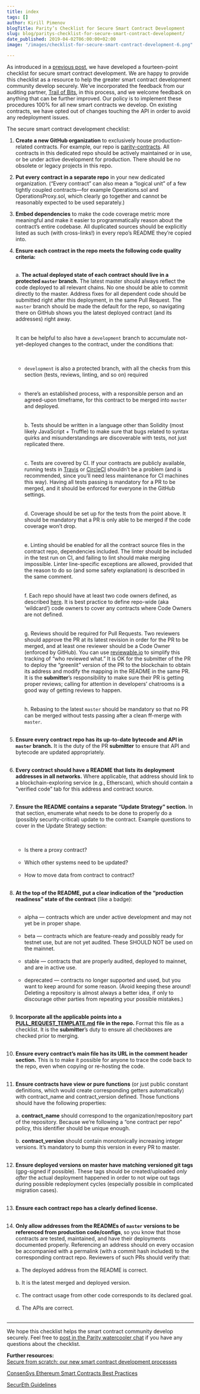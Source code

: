 ```yaml
---
title: index
tags: []
author: Kirill Pimenov
blogTitle: Parity’s Checklist for Secure Smart Contract Development
slug: blog/paritys-checklist-for-secure-smart-contract-development/
date_published: 2019-04-02T06:00:00+02:00
image: "/images/checklist-for-secure-smart-contract-development-6.png"

---
```

As introduced in a [previous post](https://www.parity.io/new-smart-contract-development-processes/), we have developed a fourteen-point checklist for secure smart contract development. We are happy to provide this checklist as a resource to help the greater smart contract development community develop securely. We’ve incorporated the feedback from our auditing partner, [Trail of Bits](https://www.parity.io/parity-completes-trail-of-bits-security-review/), in this process, and we welcome feedback on anything that can be further improved. Our policy is to implement these procedures 100% for all new smart contracts we develop. On existing contracts, we have opted out of changes touching the API in order to avoid any redeployment issues.  
  
The secure smart contract development checklist:

 1. **Create a new GitHub organization** to exclusively house production-related contracts. For example, our repo is [parity-contracts](https://github.com/parity-contracts). All contracts in this dedicated repo should be actively maintained or in use, or be under active development for production. There should be no obsolete or legacy projects in this repo.
 2. **Put every contract in a separate repo** in your new dedicated organization. (“Every contract” can also mean a “logical unit” of a few tightly coupled contracts—for example Operations.sol and OperationsProxy.sol, which clearly go together and cannot be reasonably expected to be used separately.)
 3. **Embed dependencies** to make the code coverage metric more meaningful and make it easier to programmatically reason about the contract’s entire codebase. All duplicated sources should be explicitly listed as such (with cross-links!) in every repo’s README they’re copied into.
 4. **Ensure each contract in the repo meets the following code quality criteria:**  <br/><br/>
      
    a. **The actual deployed state of each contract should live in a protected <code>master</code> branch.** The latest master should always reflect the code deployed to all relevant chains. No one should be able to commit directly to the master. Address fixes for all dependent code should be submitted right after this deployment, in the same Pull Request. The <code>master</code> branch should be made the default for the repo, so navigating there on GitHub shows you the latest deployed contract (and its addresses) right away.  
      <br/>
      <br/>
    It can be helpful to also have a <code>development</code> branch to accumulate not-yet-deployed changes to the contract, under the conditions that:  
      <br/><br/>
    - <code>development</code> is also a protected branch, with all the checks from this section (tests, reviews, linting, and so on) required  
      <br/><br/>
    - there’s an established process, with a responsible person and an agreed-upon timeframe, for this contract to be merged into <code>master</code> and deployed.  
      <br/><br/>
    b. Tests should be written in a language other than Solidity (most likely JavaScript + Truffle) to make sure that bugs related to syntax quirks and misunderstandings are discoverable with tests, not just replicated there.  
      <br/><br/>
    c. Tests are covered by CI. If your contracts are publicly available, running tests in [Travis](https://travis-ci.org/) or [CircleCI](https://circleci.com/) shouldn’t be a problem (and is recommended, since you’ll need less maintenance for CI machines this way). Having all tests passing is mandatory for a PR to be merged, and it should be enforced for everyone in the GitHub settings.  
      <br/><br/>
    d. Coverage should be set up for the tests from the point above. It should be mandatory that a PR is only able to be merged if the code coverage won’t drop.  
      <br/><br/>
    e. Linting should be enabled for all the contract source files in the contract repo, dependencies included. The linter should be included in the test run on CI, and failing to lint should make merging impossible. Linter line-specific exceptions are allowed, provided that the reason to do so (and some safety explanation) is described in the same comment.  
      <br/><br/>
    f. Each repo should have at least two code owners defined, as described [here](https://help.github.com/articles/about-codeowners/). It is best practice to define repo-wide (aka ‘wildcard’) code owners to cover any contracts where Code Owners are not defined.  
      <br/><br/>
    g. Reviews should be required for Pull Requests. Two reviewers should approve the PR at its latest revision in order for the PR to be merged, and at least one reviewer should be a Code Owner (enforced by GitHub). You can use [reviewable.io](http://reviewable.io/) to simplify this tracking of “who reviewed what.” It is OK for the submitter of the PR to deploy the “greenlit” version of the PR to the blockchain to obtain its address and modify the mapping in the README in the same PR. It is the **submitter**’s responsibility to make sure their PR is getting proper reviews; calling for attention in developers’ chatrooms is a good way of getting reviews to happen.  
      <br/><br/>
    h. Rebasing to the latest <code>master</code> should be mandatory so that no PR can be merged without tests passing after a clean ff-merge with <code>master</code>.
    <br/><br/>
 5. **Ensure every contract repo has its up-to-date bytecode and API in <code>master</code> branch.** It is the duty of the PR **submitter** to ensure that API and bytecode are updated appropriately.
 <br/><br/>
 6. **Every contract should have a README that lists its deployment addresses in all networks.** Where applicable, that address should link to a blockchain-exploring service (e.g., Etherscan), which should contain a “verified code” tab for this address and contract source.
 <br/><br/>
 7. **Ensure the README contains a separate “Update Strategy” section.** In that section, enumerate what needs to be done to properly do a (possibly security-critical) update to the contract. Example questions to cover in the Update Strategy section:  
      <br/><br/>
      - Is there a proxy contract?  <br/><br/>
      - Which other systems need to be updated?  <br/><br/>
      - How to move data from contract to contract?<br/><br/>
 8. **At the top of the README, put a clear indication of the “production readiness” state of the contract** (like a badge):  
      <br/>
      - alpha — contracts which are under active development and may not yet be in proper shape.  <br/><br/>
      - beta — contracts which are feature-ready and possibly ready for testnet use, but are not yet audited. These SHOULD NOT be used on the mainnet.  <br/><br/>
      - stable — contracts that are properly audited, deployed to mainnet, and are in active use.  <br/><br/>
      - deprecated — contracts no longer supported and used, but you want to keep around for some reason. (Avoid keeping these around! Deleting a repository is almost always a better idea, if only to discourage other parties from repeating your possible mistakes.)<br/><br/>
 9. **Incorporate all the applicable points into a** [**PULL_REQUEST_TEMPLATE.md**](https://help.github.com/articles/creating-a-pull-request-template-for-your-repository/) **file in the repo.** Format this file as a checklist. It is the **submitter**’s duty to ensure all checkboxes are checked prior to merging.<br/><br/>
10. **Ensure every contract’s main file has its URL in the comment header section.** This is to make it possible for anyone to trace the code back to the repo, even when copying or re-hosting the code.
<br/><br/>
11. **Ensure contracts have view or pure functions** (or just public constant definitions, which would create corresponding getters automatically) with contract_name and contract_version defined. Those functions should have the following properties:  <br/><br/>
   a. **contract_name** should correspond to the organization/repository part of the repository. Because we’re following a “one contract per repo” policy, this identifier should be unique enough.  <br/><br/>
   b. **contract_version** should contain monotonically increasing integer versions. It’s mandatory to bump this version in every PR to master.<br/><br/>
12. **Ensure deployed versions on master have matching versioned git tags** (gpg-signed if possible). These tags should be created/uploaded _only after_ the actual deployment happened in order to not wipe out tags during possible redeployment cycles (especially possible in complicated migration cases).<br/><br/>
13. **Ensure each contract repo has a clearly defined license.**<br/><br/>
14. **Only allow addresses from the READMEs of <code>master</code> versions to be referenced from production code/configs**, so you know that those contracts are tested, maintained, and have their deployments documented properly. Referencing an address should on every occasion be accompanied with a permalink (with a commit hash included) to the corresponding contract repo. Reviewers of such PRs should verify that: <br/><br/> 
   a. The deployed address from the README is correct.  <br/><br/>
   b. It is the latest merged and deployed version.  <br/><br/>
   c. The contract usage from other code corresponds to its declared goal.  <br/><br/>
   d. The APIs are correct.<br/><br/>

***

We hope this checklist helps the smart contract community develop securely. Feel free to [post in the Parity watercooler chat](https://riot.im/app/#/room/#watercooler:matrix.parity.io) if you have any questions about the checklist.

**Further resources:**  
[Secure from scratch: our new smart contract development processes](https://www.parity.io/new-smart-contract-development-processes/)

[ConsenSys Ethereum Smart Contracts Best Practices](https://consensys.github.io/smart-contract-best-practices/)

[SecurEth Guidelines](https://guidelines.secureth.org/)